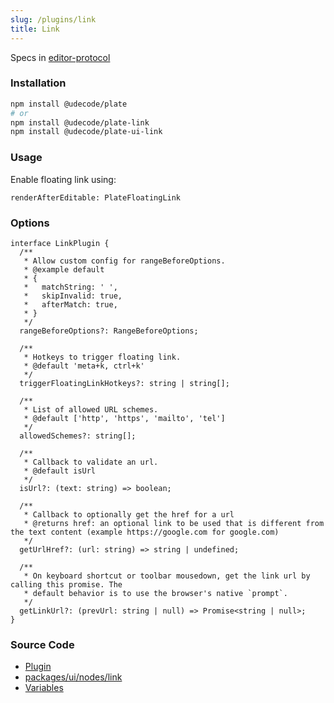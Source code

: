 ```yaml
---
slug: /plugins/link
title: Link
---
```


Specs in [editor-protocol](https://github.com/udecode/editor-protocol/issues/33)

### Installation

```bash npm2yarn
npm install @udecode/plate
# or
npm install @udecode/plate-link
npm install @udecode/plate-ui-link
```

### Usage


<LinkSandpack />

Enable floating link using:

```tsx
renderAfterEditable: PlateFloatingLink
```

### Options

```tsx
interface LinkPlugin {
  /**
   * Allow custom config for rangeBeforeOptions.
   * @example default
   * {
   *   matchString: ' ',
   *   skipInvalid: true,
   *   afterMatch: true,
   * }
   */
  rangeBeforeOptions?: RangeBeforeOptions;

  /**
   * Hotkeys to trigger floating link.
   * @default 'meta+k, ctrl+k'
   */
  triggerFloatingLinkHotkeys?: string | string[];

  /**
   * List of allowed URL schemes.
   * @default ['http', 'https', 'mailto', 'tel']
   */
  allowedSchemes?: string[];

  /**
   * Callback to validate an url.
   * @default isUrl
   */
  isUrl?: (text: string) => boolean;

  /**
   * Callback to optionally get the href for a url
   * @returns href: an optional link to be used that is different from the text content (example https://google.com for google.com)
   */
  getUrlHref?: (url: string) => string | undefined;

  /**
   * On keyboard shortcut or toolbar mousedown, get the link url by calling this promise. The
   * default behavior is to use the browser's native `prompt`.
   */
  getLinkUrl?: (prevUrl: string | null) => Promise<string | null>;
}
```

### Source Code

- [Plugin](https://github.com/udecode/plate/blob/main/packages/nodes/link/src/createLinkPlugin.ts)
- [packages/ui/nodes/link](https://github.com/udecode/plate/tree/main/packages/ui/nodes/link/src)
- [Variables](https://github.com/udecode/plate/blob/main/examples/src)
